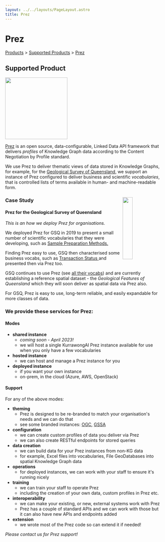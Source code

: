 ```yaml
---
layout: ../../layouts/PageLayout.astro
title: Prez
---
```


# Prez

[Products](/products) > [Supported Products](.) > [Prez](./prez)

## Supported Product

<img src="/logo-prez.png" width="200" height="199" />

[Prez](https://github.com/rdflib/prez/) is an open source, data-configurable, Linked Data API framework that delivers _profiles_ of Knowledge Graph data according to the Content Negotiation by Profile standard.

We use Prez to deliver thematic views of data stored in Knowledge Graphs, for example, for the [Geological Survey of Queensland](https://www.business.qld.gov.au/industries/mining-energy-water/resources/geoscience-information/gsq), we support an instance of Prez configured to deliver business and scientific _vocabularies_, that is controlled lists of terms available in human- and machine-readable form.

<div class="case-study">
  <a href="https://www.business.qld.gov.au/industries/mining-energy-water/resources/geoscience-information/gsq">
    <img
      src="/logo-gsq.jpg"
      width="200"
      height="200"
      style="float:right; width:25%;"
    />
  </a>
  <h3>Case Study</h3>
  <h4>Prez for the Geological Survey of Queensland</h4>
  <p>
    <em>This is an how we deploy Prez for organisations.</em>
  </p>
  <p>
    We deployed Prez for GSQ in 2019 to present a small number of scientific
    vocabularies that they were developing, such as
    <a href="http://linked.data.gov.au/def/sample-preparation-methods">
      Sample Preparation Methods.
    </a>
  </p>
  <p>
    Finding Prez easy to use, GSQ then characterised some business vocabs, such
    as
    <a href="https://vocabs.gsq.digital/object?uri=http://linked.data.gov.au/def/transaction-status">
      Transaction Status
    </a>
    and presented then via Prez too.
  </p>
  <p>
    GSQ continues to use Prez (see
    <a href="https://vocabs.gsq.digital/vocabulary/">all their vocabs</a>) and are
    currently establishing a reference spatial dataset - the
    <em>Geological Features of Queensland</em> which they will soon deliver as
    spatial data via Prez also.
  </p>
  <p>
    For GSQ, Prez is easy to use, long-term reliable, and easily expandable for
    more classes of data.
  </p>
</div>

### We provide these services for Prez:

#### Modes

- **shared instance**
  - _coming soon - April 2023!_
  - we will host a single KurrawongAI Prez instance available for use when you only have a few vocabularies
- **hosted instance**
  - we can host and manage a Prez instance for you
- **deployed instance**
  - if you want your own instance
  - on-prem, in the cloud (Azure, AWS, OpenStack)

#### Support

For any of the above modes:

- **theming**
  - Prez is designed to be re-branded to match your organisation's needs and we can do that
  - see some branded instances: [OGC](http://defs.opengis.net/vocprez/vocab/), [GSSA](https://gssa-prez-linux-web-app.azurewebsites.net/vocab)
- **configuration**
  - we can create custom profiles of data you deliver via Prez
  - we can also create RESTful endpoints for stored queries
- **data creation**
  - we can build data for your Prez instances from non-KG data
  - for example, Excel files into vocabularies, File GeoDatabases into spatial Knowledge Graph data
- **operations**
  - for deployed instances, we can work with your staff to ensure it's running nicely
- **training**
  - we can train your staff to operate Prez
  - including the creation of your own data, custom profiles in Prez etc.
- **interoperability**
  - we can make your existing, or new, external systems work with Prez
  - Prez has a couple of standard APIs and we can work with those but it can also have new APIs and endpoints added
- **extension**
  - we wrote most of the Prez code so can extend it if needed!

_Please contact us for Prez support!_
